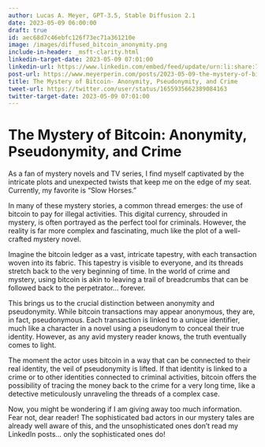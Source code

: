 ```yaml
---
author: Lucas A. Meyer, GPT-3.5, Stable Diffusion 2.1
date: 2023-05-09 06:00:00
draft: true
id: aec68d7c46ebfc126f73ec71a361210e
image: /images/diffused_bitcoin_anonymity.png
include-in-header: _msft-clarity.html
linkedin-target-date: 2023-05-09 07:01:00
linkedin-url: https://www.linkedin.com/embed/feed/update/urn:li:share:7061701367844798465
post-url: https://www.meyerperin.com/posts/2023-05-09-the-mystery-of-bitcoin-anonymity-pseudonymity-and-crime.html
title: The Mystery of Bitcoin- Anonymity, Pseudonymity, and Crime
tweet-url: https://twitter.com/user/status/1655935662389084163
twitter-target-date: 2023-05-09 07:01:00
---
```


# The Mystery of Bitcoin: Anonymity, Pseudonymity, and Crime

As a fan of mystery novels and TV series, I find myself captivated by the intricate plots and unexpected twists that keep me on the edge of my seat. Currently, my favorite is "Slow Horses." 

In many of these mystery stories, a common thread emerges: the use of bitcoin to pay for illegal activities. This digital currency, shrouded in mystery, is often portrayed as the perfect tool for criminals. However, the reality is far more complex and fascinating, much like the plot of a well-crafted mystery novel.

Imagine the bitcoin ledger as a vast, intricate tapestry, with each transaction woven into its fabric. This tapestry is visible to everyone, and its threads stretch back to the very beginning of time. In the world of crime and mystery, using bitcoin is akin to leaving a trail of breadcrumbs that can be followed back to the perpetrator... forever.

This brings us to the crucial distinction between anonymity and pseudonymity. While bitcoin transactions may appear anonymous, they are, in fact, pseudonymous. Each transaction is linked to a unique identifier, much like a character in a novel using a pseudonym to conceal their true identity. However, as any avid mystery reader knows, the truth eventually comes to light.

The moment the actor uses bitcoin in a way that can be connected to their real identity, the veil of pseudonymity is lifted. If that identity is linked to a crime or to other identities connected to criminal activities, bitcoin offers the possibility of tracing the money back to the crime for a very long time, like a detective meticulously unraveling the threads of a complex case.

Now, you might be wondering if I am giving away too much information. Fear not, dear reader! The sophisticated bad actors in our mystery tales are already well aware of this, and the unsophisticated ones don't read my LinkedIn posts... only the sophisticated ones do!

